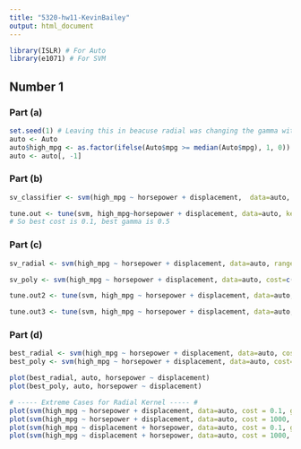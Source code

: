 ---
title: "5320-hw11-KevinBailey"
output: html_document
---

```{r}
library(ISLR) # For Auto
library(e1071) # For SVM
```
## Number 1

### Part (a)
```{r}
set.seed(1) # Leaving this in beacuse radial was changing the gamma with CV often.
auto <- Auto
auto$high_mpg <- as.factor(ifelse(Auto$mpg >= median(Auto$mpg), 1, 0))
auto <- auto[, -1]
```

### Part (b)
```{r}
sv_classifier <- svm(high_mpg ~ horsepower + displacement,  data=auto, cost=c(0.1, 0.5, 1.5, 10, 25, 100), kernel="linear") # Should it be a linear kernel? Don't think I should put the cost like this in a svm, but it's not used so I'm leaving it here to confirm. Same with when this appears in other spots. 

tune.out <- tune(svm, high_mpg~horsepower + displacement, data=auto, kernel="linear", ranges=list(cost=c(0.1, 0.5, 1.5, 10, 25, 100), gamma=c(0.5,1,2,3,4))); summary(tune.out)
# So best cost is 0.1, best gamma is 0.5
```

### Part (c)
```{r}
sv_radial <- svm(high_mpg ~ horsepower + displacement, data=auto, ranges=list(cost=c(0.1, 0.5, 1.5, 10, 25, 100), gamma=c(.5, 1, 2, 3, 4))) # Defaults to radial kernel, but not used so doesn't matter.

sv_poly <- svm(high_mpg ~ horsepower + displacement, data=auto, cost=c(0.1, 0.5, 1.5, 10, 25, 100), kernel="polynomial") # Again, using c() for cost is weird here and probably not right, but it isn't used so shouldn't matter. 

tune.out2 <- tune(svm, high_mpg ~ horsepower + displacement, data=auto, kernel="radial", ranges=list(cost=c(0.1, 0.5, 1.5, 10, 25, 100), gamma=c(0.5, 1, 2, 3, 4))); summary(tune.out2) # best cost 100, best gamma 4

tune.out3 <- tune(svm, high_mpg ~ horsepower + displacement, data=auto, kernel="polynomial", ranges=list(cost=c(0.1, 0.5, 1.5, 10, 25, 100), d=c(2, 3, 4))); summary(tune.out3) # best cost 10, best d 3
```

### Part (d)
```{r}
best_radial <- svm(high_mpg ~ horsepower + displacement, data=auto, cost=100, gamma=4)
best_poly <- svm(high_mpg ~ horsepower + displacement, data=auto, cost=10, d=3, kernel="polynomial")

plot(best_radial, auto, horsepower ~ displacement) 
plot(best_poly, auto, horsepower ~ displacement)

# ----- Extreme Cases for Radial Kernel ----- #
plot(svm(high_mpg ~ horsepower + displacement, data=auto, cost = 0.1, gamma=0.5,), auto, horsepower ~ displacement)
plot(svm(high_mpg ~ horsepower + displacement, data=auto, cost = 1000, gamma=0.5), auto, horsepower ~ displacement)
plot(svm(high_mpg ~ displacement + horsepower, data=auto, cost = 0.1, gamma=4), auto, horsepower ~ displacement)
plot(svm(high_mpg ~ displacement + horsepower, data=auto, cost = 1000, gamma=4), auto, horsepower ~ displacement)
```
